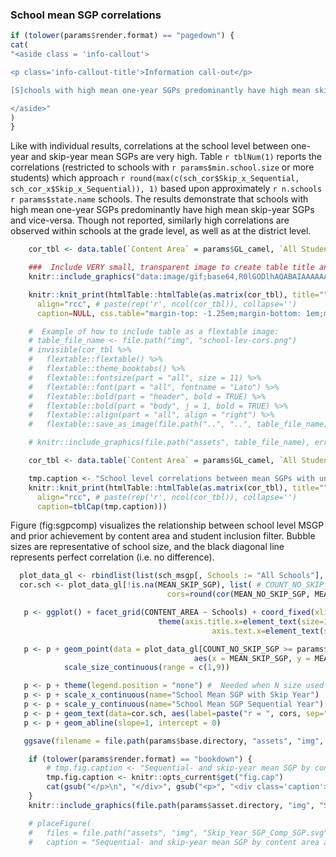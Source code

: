 ### School mean SGP correlations

```r
if (tolower(params$render.format) == "pagedown") {
cat(
"<aside class = 'info-callout'>

<p class='info-callout-title'>Information call-out</p>

[S]chools with high mean one-year SGPs predominantly have high mean skip-year SGPs and vice-versa.

</aside>"
)
}
```

Like with individual results, correlations at the school level between one-year and skip-year mean SGPs are very high. Table `r tblNum(1)` reports the correlations (restricted to schools with `r params$min.school.size` or more students) which approach `r round(max(c(sch_cor$Skip_x_Sequential, sch_cor_x$Skip_x_Sequential)), 1)` based upon approximately `r n.schools` `r params$state.name` schools. The results demonstrate that schools with high mean one-year SGPs predominantly have high mean skip-year SGPs and vice-versa. Though not reported, similarly high correlations are observed within schools at the grade level, as well as at the district level.

```r

	cor_tbl <- data.table(`Content Area` = params$GL_camel, `All Students` = sch_cor$Skip_x_Sequential, `Skip-Year Subset` = sch_cor_x$Skip_x_Sequential)

	###  Include VERY small, transparent image to create table title and
	knitr::include_graphics("data:image/gif;base64,R0lGODlhAQABAIAAAAAAAP///yH5BAEAAAAALAAAAAABAAEAAAIBRAA7", dpi=NA, error = FALSE)

	knitr::knit_print(htmlTable::htmlTable(as.matrix(cor_tbl), title="",
	  align="rcc", # paste(rep('r', ncol(cor_tbl)), collapse='')
	  caption=NULL, css.table="margin-top: -1.25em;margin-bottom: 1em;min-width: 75%;"))

	#  Example of how to include table as a flextable image:
	# table_file_name <- file.path("img", "school-lev-cors.png")
	# invisible(cor_tbl %>%
	#   flextable::flextable() %>%
	#   flextable::theme_booktabs() %>%
	#   flextable::fontsize(part = "all", size = 11) %>%
	#   flextable::font(part = "all", fontname = "Lato") %>%
	#   flextable::bold(part = "header", bold = TRUE) %>%
	#   flextable::bold(part = "body", j = 1, bold = TRUE) %>%
	#   flextable::align(part = "all", align = "right") %>%
	#   flextable::save_as_image(file.path("..", "..", table_file_name)))

	# knitr::include_graphics(file.path("assets", table_file_name), error = FALSE)
```

```r
	cor_tbl <- data.table(`Content Area` = params$GL_camel, `All Students` = sch_cor$Skip_x_Sequential, `Skip-Year Subset` = sch_cor_x$Skip_x_Sequential)

	tmp.caption <- "School level correlations between mean SGPs with unfiltered and filtered students"
	knitr::knit_print(htmlTable::htmlTable(as.matrix(cor_tbl), title="",
	  align="rcc", # paste(rep('r', ncol(cor_tbl)), collapse='')
	  caption=tblCap(tmp.caption)))
```

Figure \ref@(fig:sgpcomp) visualizes the relationship between school level MSGP and prior achievement by content area and student inclusion filter. Bubble sizes are representative of school size, and the black diagonal line represents perfect correlation (i.e. no difference).

```r
  plot_data_gl <- rbindlist(list(sch_msgp[, Schools := "All Schools"], sch_msgp_x[, Schools := "Skip-Year Subset"]))
  cor.sch <- plot_data_gl[!is.na(MEAN_SKIP_SGP), list( # COUNT_NO_SKIP_SGP >= params$min.school.size & COUNT_SKIP_SGP >= params$min.school.size & # now done for all sch_msgp/x
		                           cors=round(cor(MEAN_NO_SKIP_SGP, MEAN_SKIP_SGP, use="complete.obs"), 2)), keyby=c("CONTENT_AREA", "Schools")]

   p <- ggplot() + facet_grid(CONTENT_AREA ~ Schools) + coord_fixed(xlim=c(0,100), ylim=c(0, 100)) +
							   	 theme(axis.title.x=element_text(size=15), axis.title.y=element_text(size=15),
   								 			 axis.text.x=element_text(size=12), axis.text.y=element_text(size=12))

   p <- p + geom_point(data = plot_data_gl[COUNT_NO_SKIP_SGP >= params$min.school.size & COUNT_SKIP_SGP >= params$min.school.size],
   										 aes(x = MEAN_SKIP_SGP, y = MEAN_NO_SKIP_SGP, size = COUNT_NO_SKIP_SGP), alpha = 0.25, colour="blue") +
            scale_size_continuous(range = c(1,9))

   p <- p + theme(legend.position = "none") #  Needed when N size used for bubbles
   p <- p + scale_x_continuous(name="School Mean SGP with Skip Year")
   p <- p + scale_y_continuous(name="School Mean SGP Sequential Year")
   p <- p + geom_text(data=cor.sch, aes(label=paste("r = ", cors, sep="")), x = 75, y = 25, size = 4.0, colour = "red")
   p <- p + geom_abline(slope=1, intercept = 0)

   ggsave(filename = file.path(params$base.directory, "assets", "img", "Skip_Year_SGP_Comp_SGP.svg"), plot=p, device = "svg", width = 7.5, height = 6, units = "in")
```

<!-- r, results="asis", echo=FALSE -->
```r

	if (tolower(params$render.format) == "bookdown") {
		# tmp.fig.caption <- "Sequential- and skip-year mean SGP by content area and student filter"
		tmp.fig.caption <- knitr::opts_current$get("fig.cap")
		cat(gsub("</p>\n", "</div>", gsub("<p>", "<div class='caption'>", markdown::markdownToHTML(text=Gmisc::figCapNo(tmp.fig.caption), fragment.only=TRUE))))
	}
	knitr::include_graphics(file.path(params$asset.directory, "img", "Skip_Year_SGP_Comp_SGP.svg"), error = FALSE)

	# placeFigure(
	# 	files = file.path("assets", "img", "Skip_Year_SGP_Comp_SGP.svg"), html.width = "100%",
	# 	caption = "Sequential- and skip-year mean SGP by content area and student filter")
```
